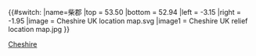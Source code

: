 {{#switch:{{{1}}}
|name=柴郡
|top    = 53.50
|bottom = 52.94
|left   = -3.15
|right  = -1.95
|image  = Cheshire UK location map.svg
|image1 = Cheshire UK relief location map.jpg
}}<noinclude>
{{Location map/Info}}
{{Documentation}}
[[Category:英格蘭地理位置圖模板|Cheshire]]
</noinclude>